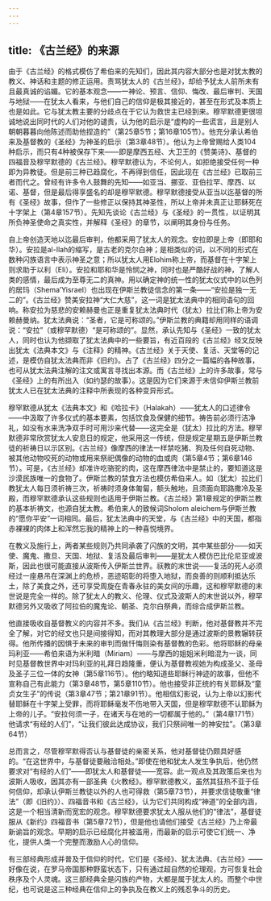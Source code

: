 ```yaml
---
---
---
```

title: 《古兰经》的来源
---




由于《古兰经》的格式模仿了希伯来的先知们，因此其内容大部分也是对犹太教的教义、神话和主题的修正运用。责骂犹太人的《古兰经》，却给予犹太人前所未有且最真诚的谄媚。它的基本观念——一神论、预言、信仰、悔改、最后审判、天国与地狱——在犹太人看来，与他们自己的信仰是极其接近的，甚至在形式及本质上也是如此。它与犹太教主要的分歧点在于它认为救世主已经到来。穆罕默德更很坦诚地说出同时代的人们对他的谴责，认为他的启示是“虚构的一些谎言，且是别人朝朝暮暮向他陈述而助他捏造的”（第25章5节；第16章105节）。他充分承认希伯来及基督教的《圣经》为神圣的启示（第3章48节）。他认为上帝曾赐给人类104种启示，而只有4种被保存下来——即是摩西五经、大卫王的《赞美诗》、基督的四福音及穆罕默德的《古兰经》。穆罕默德认为，不论何人，如拒绝接受任何一种即为异教徒。但是前三种已趋腐化，不再得到信任，因此现在《古兰经》已取前三者而代之。曾经有许多令人鼓舞的先知——如亚当、挪亚、亚伯拉罕、摩西、以诺、基督，但是最后得享盛名的却是穆罕默德。穆罕默德接受从亚当以迄基督的所有《圣经》故事，但作了一些修正以保持其神圣性，所以上帝并未真正让耶稣死在十字架上（第4章157节）。先知先谈论《古兰经》与《圣经》的一贯性，以证明其所负神圣使命之真实性，并解释《圣经》的章节，以阐明其身份与任务。

自上帝创造天地以迄最后审判，他都采用了犹太人的观念。安拉即是上帝（即耶和华）。安拉是al-Ilah的缩写，是古老的克尔白神；是相类似的词，以不同的形式在数种闪族语言中表示神圣之意；所以犹太人用Elohim称上帝，而基督在十字架上则求助于以利（Eli）。安拉和耶和华是怜悯之神，同时也是严酷好战的神，了解人类的感情，最后成为至尊无二的真神。用以确定神的统一性的犹太仪式中的以色列的居玛（Shema’Yisrael）也出现在伊斯兰教徒信念的第一条——“安拉是独一无二的”。《古兰经》赞美安拉神“大仁大慈”，这一词是犹太法典中的相同语句的回响。称安拉为慈悲的安赖赫曼也正是重复犹太法典时代（犹太）拉比们称上帝为安赖赫曼纳。犹太法典说：“圣者，它是可称颂的。”伊斯兰教的典籍却用同样的语调说：“安拉”（或穆罕默德）“是可称颂的”。显然，承认先知与《圣经》一致的犹太人，同时也认为他撷取了犹太法典中的一些要旨，有近百段的《古兰经》经文反映出犹太《法典本文》与《注释》的精神。《古兰经》关于天使、复活、天堂等的记述，是模仿自犹太法典而非《旧约》。占了《古兰经》四分之一篇幅的各种故事，也可从犹太法典注解的注文或寓言寻找出本源。而《古兰经》上的许多故事，常与《圣经》上的有所出入（如约瑟的故事）。这是因为它们来源于未信仰伊斯兰教前犹太人已在犹太法典的注释中所表现的各种变异形式。

穆罕默德从犹太《法典本文》和《哈拉卡》（Halakah）——犹太人的口述律令——中汲取了许多仪式的基本要素，包括饮食及保健的细节。祷告前必须行洁净礼，如没有水来洗净双手时可用沙来代替——这完全是（犹太）拉比的方法。穆罕默德非常欣赏犹太人安息日的规定，他采用这一传统，但是规定星期五是伊斯兰教徒的祈祷日以示区别。《古兰经》像摩西的律法一样禁吃猪、狗及任何自死动物、被其他动物咬死的动物或用来祭祀偶像的动物的血或肉（第5章4节；第6章146节）。可是，《古兰经》却准许吃骆驼的肉，这在摩西律法中是禁止的，要知道这是沙漠民族唯一的食物了。伊斯兰教的禁食方法也模仿希伯来人。如（犹太）拉比们教犹太人每日须祈祷三次，祈祷时须身体匍匐，额头触地，且须面向耶路撒冷及圣殿，而穆罕默德承认这些规则也适用于伊斯兰教。《古兰经》第1章规定的伊斯兰教的基本祈祷文，也源自犹太教。希伯来人的致候词Sholom aleichem与伊斯兰教的“愿你平安”一词相同。最后，犹太法典中的天堂，与《古兰经》中的天国，都指赤裸裸的肉体上和浑然忘我的精神上的一种喜悦境界。

在教义及施行上，两者某些规则乃共同承袭了闪族的文明，其中某些部分——如天使、魔鬼、撒旦、天国、地狱、复活及最后审判——是犹太人模仿巴比伦尼亚或波斯，因此也很可能直接从波斯传入伊斯兰世界。祆教的末世说——复活的死人必须经过一座悬吊在深渊上的危桥，恶迹昭彰的将堕入地狱，而良善的则顺利抵达乐土，除了美食之外，还可享受周旋在青春永驻的美女间的乐趣，这和穆罕默德的末世说是完全一样的。除了犹太人的教义、伦理、仪式及波斯人的末世说以外，穆罕默德另外又吸收了阿拉伯的魔鬼论、朝圣、克尔白祭典，而综合成伊斯兰教。

他直接吸收自基督教义的内容并不多。我们从《古兰经》判断，他对基督教并不完全了解，对它的经文也只是间接得知，而对其教理大部分是通过波斯的景教辗转获得。他所传播的因惧于未来的审判而做忏悔则染有基督教的色彩。他将耶稣的母亲玛利亚——希伯来语为米利暗（Miriam）——与摩西的姐姐米利暗混为一谈，同时见基督教世界中对玛利亚的礼拜日趋隆重，便认为基督教视她为构成圣父、圣母及圣子三位一体的女神（第5章116节）。他约略知道些耶稣行神迹的故事，但他不宣称自己有此能力（第3章48节，第5章110节）。他也接受非正统的有关耶稣及“童贞女生子”的传说（第3章47节；第21章91节）。他相信幻影说，认为上帝以幻影代替耶稣在十字架上受罪，而将耶稣毫发不伤地带入天国，但是穆罕默德不认耶稣为上帝的儿子。“安拉何须一子，在诸天与在地的一切都属于他的。”（第4章171节）他请求“有经的人们”，“让我们彼此达成协议，我们只祭祠唯一的神安拉”。（第3章64节）

总而言之，尽管穆罕默得否认与基督徒的亲密关系，他对基督徒仍颇具好感的。“在这世界中，与基督徒要融洽相处。”即使在他和犹太人发生争执后，他仍然要求对“有经的人们”——即犹太人和基督徒——宽容。此一观点及其政策后来也为波斯人吸收，因其亦有一部圣典《火教经》。穆罕默德教义，虽然其狂热不亚于任何信仰，却承认伊斯兰教徒以外的人也可得救（第5章73节），并要求信徒敬重“律法”（即《旧约》）、四福音书和《古兰经》，认为它们共同构成“神道”的全部内涵，这是一个相当清新而宽宏的观念。穆罕默德要求犹太人服从他们的“律法”，基督徒服从《新约》四福音书（第5章72节），但是他也请他们接受《古兰经》乃上帝最新谕旨的观念。早期的启示已经腐化并被滥用，而最新的启示可使它们统一、净化，提供人类一个完整而激励人心的信仰。

有三部经典形成并普及于信仰的时代，它们是《圣经》、犹太法典、《古兰经》——好像在说，在罗马帝国那种野蛮状态下，只有通过超自然的伦理观，方可恢复社会秩序及个人灵魂。这三部经典全是闪族的产物，大都是属于犹太人的。而整个中世纪，也可说是这三种经典在信仰上的争执及在教义上的残忍争斗的历史。
